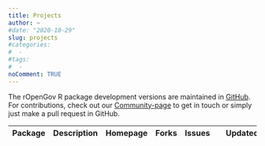 ```yaml
---
title: Projects
author: ~
#date: "2020-10-29"
slug: projects
#categories:
#  -
#tags:
#  -  
noComment: TRUE
---
```


The rOpenGov R package development versions are maintained in [GitHub](https://github.com/ropengov/). For contributions, check out our [Community-page](/community/) to get in touch or simply just make a pull request in GitHub.

<table class="table-striped table">
<thead>
<tr>
<th>Package</th>
<th>Description</th>
<th>Homepage</th>
<th>Forks</th>
<th>Issues</th>
<th><i class="fa fa-star" aria-hidden="true"></i></th>
<th>Updated</th>
</tr>
</thead>
<tbody id="repo_tbl"></tbody>
</table>

<script src = "./project_tbl.js"></script>

